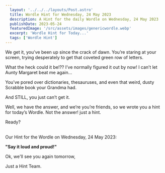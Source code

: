 ```yaml
---
  layout: '../../../layouts/Post.astro'
  title: Wordle Hint for Wednesday, 24 May 2023
  description: A Hint for the daily Wordle on Wednesday, 24 May 2023
  publishDate: 2023-05-24
  featuredImage: '/src/assets/images/genericwordle.webp'
  excerpt: 'Wordle Hint for Today...'
  tags: ['Wordle Hint']
---
```


  We get it, you’ve been up since the crack of dawn. You’re staring at your screen, trying desperately to get that coveted green row of letters. 

  What the heck could it be!??
  I’ve normally figured it out by now!
  I can’t let Aunty Margaret beat me again… 

  You’ve pored over dictionaries, thesauruses, and even that weird, dusty Scrabble book your Grandma had.

  And STILL, you just can’t get it. 

  Well, we have the answer, and we’re you’re friends, so we wrote you a hint for today’s Wordle.
  Not the answer! just a hint. 

  Ready?<br /><br />

  Our Hint for the Wordle on Wednesday, 24 May 2023:

  **"Say it loud and proud!"**

  Ok, we'll see you again tomorrow, 

  Just a Hint Team.
  